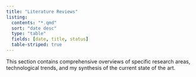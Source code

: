 ```yaml
---
title: "Literature Reviews"
listing:
  contents: "*.qmd"
  sort: "date desc"
  type: "table"
  fields: [date, title, status]
  table-striped: true
---
```


This section contains comprehensive overviews of specific research areas, technological trends, and my synthesis of the current state of the art.